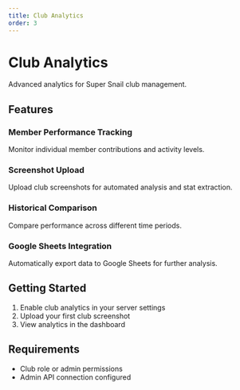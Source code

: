 ```yaml
---
title: Club Analytics
order: 3
---
```


# Club Analytics

Advanced analytics for Super Snail club management.

## Features

### Member Performance Tracking

Monitor individual member contributions and activity levels.

### Screenshot Upload

Upload club screenshots for automated analysis and stat extraction.

### Historical Comparison

Compare performance across different time periods.

### Google Sheets Integration

Automatically export data to Google Sheets for further analysis.

## Getting Started

1. Enable club analytics in your server settings
2. Upload your first club screenshot
3. View analytics in the dashboard

## Requirements

- Club role or admin permissions
- Admin API connection configured
